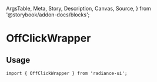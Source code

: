   ArgsTable,
  Meta,
  Story,
  Description,
  Canvas,
  Source,
} from '@storybook/addon-docs/blocks';


<Meta title="OffClickWrapper" component={OffClickWrapper} />

# OffClickWrapper

<Description of={OffClickWrapper} />

## Usage

```tsx
import { OffClickWrapper } from 'radiance-ui';
```

<ArgsTable of={OffClickWrapper} />

<Canvas>
  <Story story={OffClickWrapperStories.Default} />
</Canvas>
